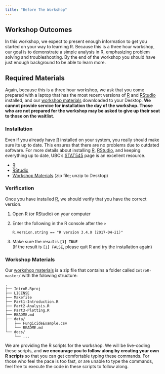 ```yaml
---
title: "Before The Workshop"
---
```


Workshop Outcomes
-----------------

In this workshop, we expect to present enough information to get you started on 
your way to learning R. Because this is a three hour workshop, our goal is to 
demonstrate a simple analysis in R, emphasizing problem solving and 
troubleshooting. By the end of the workshop you should have just enough
background to be able to learn more.

Required Materials
------------------

Again, because this is a three hour workshop, we ask that you come prepared with
a laptop that has the most recent versions of [R] and [RStudio] installed, and
our [workshop materials] downloaded to your Desktop. **We cannot provide service
for installation the day of the workshop. Those who are not prepared for the 
workshop may be asked to give up their seat to those on the waitlist**.

### Installation

Even if you already have [R] installed on your system, you really should make
sure its up to date. This ensures that there are no problems due to outdated
software. For more details about installing [R], [RStudio], and keeping
everything up to date, UBC's [STAT545] page is an excellent resource.

 - [R]
 - [RStudio]
 - [Workshop Materials] (zip file; unzip to Desktop)

### Verification

Once you have installed [R], we should verify that you have the correct version.

 1. Open R (or RStudio) on your computer
 2. Enter the following in the R console after the `>`    
        
        R.version.string == "R version 3.4.0 (2017-04-21)"
        
 3. Make sure the result is **`[1] TRUE`**    
    (If the result is `[1] FALSE`, please quit R and try the installation again)
 
 
### Workshop Materials

Our [workshop materials] is a zip file that contains a folder called 
`IntroR-master/` with the folowing structure:

```
.
├── IntroR.Rproj
├── LICENSE
├── Makefile
├── Part1-Introduction.R
├── Part2-Analysis.R
├── Part3-Plotting.R
├── README.md
├── data/
│   ├── FungicideExample.csv
│   └── README.md
└── docs/
    └── ...
```

We are providing the R scripts for the workshop. We will be live-coding these
scripts, and **we encourage you to follow along by creating your own R scripts**
so that you can get comfortable typing these commands. For those who feel the
pace is too fast, or are unable to type the commands, feel free to execute the
code in these scripts to follow along.


[stat545]: http://stat545.com/block000_r-rstudio-install.html
[R]: https://cloud.r-project.org/
[RStudio]: https://www.rstudio.com/products/rstudio/download/
[Workshop Materials]: https://github.com/everhartlab/IntroR/archive/master.zip
